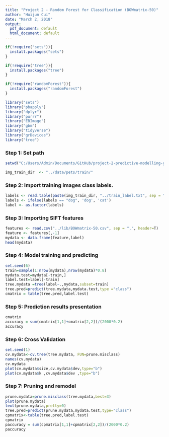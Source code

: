 ```yaml
---
title: "Project 2 - Random Forest for Classification (BOWmatrix-50)"
author: "Huijun Cui"
date: "March 2, 2018"
output:
  pdf_document: default
  html_document: default
---
```


```r
if(!require("sets")){
  install.packages("sets")
}

if(!require("tree")){
  install.packages("tree")
}

if(!require("randomForest")){
  install.packages("randomForest")
}

library("sets")
library("pbapply")
library("dplyr")
library("purrr")
library("EBImage")
library("gbm")
library("tidyverse")
library("grDevices")
library("tree")
```

### Step 1: Set path

```r
setwd("C:/Users/Admin/Documents/GitHub/project-2-predictive-modelling-group-1/doc") 

img_train_dir  <- "../data/pets/train/"
```

### Step 2: Import training images class labels.

```r
labels <- read.table(paste(img_train_dir, "../train_label.txt", sep = ""), header = F)
labels <- ifelse(labels == "dog", 'dog', 'cat')
label <- as.factor(labels) 
```

### Step 3: Importing SIFT features

```r
features <- read.csv("../lib/BOWmatrix-50.csv", sep = ",", header=T)
feature <- features[,-1]
mydata <- data.frame(feature,label)
head(mydata)
```

### Step 4: Model training and predicting

```r
set.seed(6)
train=sample(1:nrow(mydata),nrow(mydata)*0.8)
mydata.test=mydata[-train,]
label.test=label[-train]
tree.mydata =tree(label~.,mydata,subset=train)
tree.pred=predict(tree.mydata,mydata.test,type ="class")
cmatrix = table(tree.pred,label.test)
```

### Step 5: Prediction results presentation

```r
cmatrix
accuracy = sum(cmatrix[1,1]+cmatrix[2,2])/(2000*0.2)
accuracy
```

### Step 6: Cross Validation

```r
set.seed(1)
cv.mydata<-cv.tree(tree.mydata, FUN=prune.misclass)
names(cv.mydata)
cv.mydata
plot(cv.mydata$size,cv.mydata$dev,type="b")
plot(cv.mydata$k ,cv.mydata$dev ,type="b")
```

### Step 7: Pruning and remodel

```r
prune.mydata=prune.misclass(tree.mydata,best=3)
plot(prune.mydata)
text(prune.mydata,pretty=0)
tree.pred=predict(prune.mydata,mydata.test,type="class")
cpmatrix<-table(tree.pred,label.test)
cpmatrix
paccuracy = sum(cpmatrix[1,1]+cpmatrix[2,2])/(2000*0.2)
paccuracy
```

